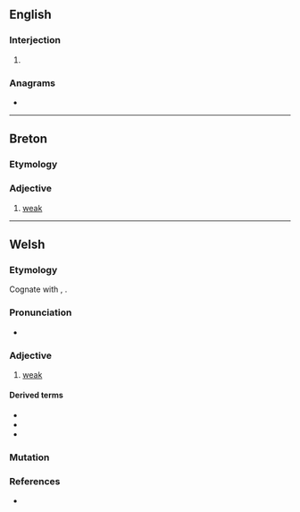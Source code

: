 {{also|gwa·n}}
==English==

===Interjection===
{{en-interj}}

# {{lb|en|nonstandard}} {{pronunciation spelling of|en|go on}}

===Anagrams===
* {{anagrams|en|a=agnw|Ngwa|Wang|gawn|gnaw|wang}}

----

==Breton==

===Etymology===
{{rfe|br}}

===Adjective===
{{head|br|adjectives}}

# [[weak]]

----

==Welsh==

===Etymology===
Cognate with {{cog|br|gwan}}, {{cog|ga|fann}}. {{rfe|cy}}

===Pronunciation===
* {{IPA|cy|/ɡwan/}}

===Adjective===
{{cy-adj|ach|pl=gweinion|stem=gwann}}

# [[weak]]

====Derived terms====
* {{l|cy|gwanhau||to weaken; to attenuate; to dilute}}
* {{l|cy|gwanychu||to weaken; to attenuate; to dilute}}
* {{l|cy|gwendid||weakness}}

===Mutation===
{{cy-mut-auto}}

===References===
* {{R:cy:GPC}}